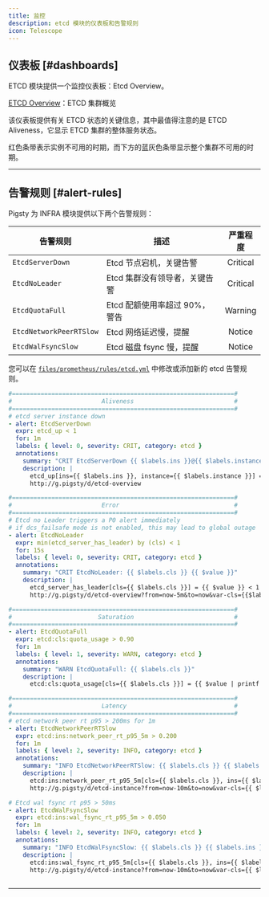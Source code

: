 ```yaml
---
title: 监控
description: etcd 模块的仪表板和告警规则
icon: Telescope
---
```



## 仪表板 [#dashboards]

ETCD 模块提供一个监控仪表板：Etcd Overview。

[ETCD Overview](https://g.pgsty.com/d/etcd-overview)：ETCD 集群概览

该仪表板提供有关 ETCD 状态的关键信息，其中最值得注意的是 ETCD Aliveness，它显示 ETCD 集群的整体服务状态。

红色条带表示实例不可用的时期，而下方的蓝灰色条带显示整个集群不可用的时期。



------

## 告警规则 [#alert-rules]

Pigsty 为 INFRA 模块提供以下两个告警规则：

| 告警规则              | 描述                                | 严重程度 |
|-------------------------|--------------------------------------------|:--------:|
| `EtcdServerDown`        | Etcd 节点宕机，关键告警             | Critical |
| `EtcdNoLeader`          | Etcd 集群没有领导者，关键告警 | Critical |
| `EtcdQuotaFull`         | Etcd 配额使用率超过 90%，警告      | Warning  |
| `EtcdNetworkPeerRTSlow` | Etcd 网络延迟慢，提醒       | Notice   |
| `EtcdWalFsyncSlow`      | Etcd 磁盘 fsync 慢，提醒            | Notice   |

您可以在 [`files/prometheus/rules/etcd.yml`](https://github.com/pgsty/pigsty/blob/main/files/prometheus/rules/etcd.yml) 中修改或添加新的 etcd 告警规则。

```yaml
#==============================================================#
#                         Aliveness                            #
#==============================================================#
# etcd server instance down
- alert: EtcdServerDown
  expr: etcd_up < 1
  for: 1m
  labels: { level: 0, severity: CRIT, category: etcd }
  annotations:
    summary: "CRIT EtcdServerDown {{ $labels.ins }}@{{ $labels.instance }}"
    description: |
      etcd_up[ins={{ $labels.ins }}, instance={{ $labels.instance }}] = {{ $value }} < 1
      http://g.pigsty/d/etcd-overview      

#==============================================================#
#                         Error                                #
#==============================================================#
# Etcd no Leader triggers a P0 alert immediately
# if dcs_failsafe mode is not enabled, this may lead to global outage
- alert: EtcdNoLeader
  expr: min(etcd_server_has_leader) by (cls) < 1
  for: 15s
  labels: { level: 0, severity: CRIT, category: etcd }
  annotations:
    summary: "CRIT EtcdNoLeader: {{ $labels.cls }} {{ $value }}"
    description: |
      etcd_server_has_leader[cls={{ $labels.cls }}] = {{ $value }} < 1
      http://g.pigsty/d/etcd-overview?from=now-5m&to=now&var-cls={{$labels.cls}}      

#==============================================================#
#                        Saturation                            #
#==============================================================#
- alert: EtcdQuotaFull
  expr: etcd:cls:quota_usage > 0.90
  for: 1m
  labels: { level: 1, severity: WARN, category: etcd }
  annotations:
    summary: "WARN EtcdQuotaFull: {{ $labels.cls }}"
    description: |
      etcd:cls:quota_usage[cls={{ $labels.cls }}] = {{ $value | printf "%.3f" }} > 90%      

#==============================================================#
#                         Latency                              #
#==============================================================#
# etcd network peer rt p95 > 200ms for 1m
- alert: EtcdNetworkPeerRTSlow
  expr: etcd:ins:network_peer_rt_p95_5m > 0.200
  for: 1m
  labels: { level: 2, severity: INFO, category: etcd }
  annotations:
    summary: "INFO EtcdNetworkPeerRTSlow: {{ $labels.cls }} {{ $labels.ins }}"
    description: |
      etcd:ins:network_peer_rt_p95_5m[cls={{ $labels.cls }}, ins={{ $labels.ins }}] = {{ $value }} > 200ms
      http://g.pigsty/d/etcd-instance?from=now-10m&to=now&var-cls={{ $labels.cls }}      

# Etcd wal fsync rt p95 > 50ms
- alert: EtcdWalFsyncSlow
  expr: etcd:ins:wal_fsync_rt_p95_5m > 0.050
  for: 1m
  labels: { level: 2, severity: INFO, category: etcd }
  annotations:
    summary: "INFO EtcdWalFsyncSlow: {{ $labels.cls }} {{ $labels.ins }}"
    description: |
      etcd:ins:wal_fsync_rt_p95_5m[cls={{ $labels.cls }}, ins={{ $labels.ins }}] = {{ $value }} > 50ms
      http://g.pigsty/d/etcd-instance?from=now-10m&to=now&var-cls={{ $labels.cls }}
 
```

------